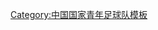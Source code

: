 {{National squad
  | name      = 2014年亚洲青年足球锦标赛中国参赛名单
  | bg        = white
  | fg        = red
  | bordercolor = red
  | country   = 中国
  | team link = 中国国家青年足球队
  | comp      = 2014年亞洲青年足球錦標賽
  | comp link = 2014年亞足聯U19青年錦標賽
  | p1        = [[周煜辰]]
  | p2        = [[符云龙]]
  | p3        = [[刘军帅]]
  | p4        = [[黄嘉俊 (足球运动员)|黄嘉俊]]
  | p5        = [[高准翼]]
  | p6        = [[晏紫豪]]
  | p7        = [[韦世豪]]
  | p8        = [[程进]]
  | p9        = [[向柏旭]]
  | p10       = [[张修维]]
  | p11       = [[唐诗 (足球运动员)|唐诗]]
  | p12       = [[魏敬宗]]
  | p13       = [[吕品]]
  | p14       = [[姚均晟]]
  | p15       = [[明天 (足球运动员)|明天]]
  | p16       = [[桂宏]]
  | p17       = [[向汉天]]
  | p18       = [[陈科睿]]
  | p19       = [[龙威 (足球运动员)|龙威]]
  | p20       = [[陈哲超]]
  | p21       = [[陈泽鹏]]
  | p22       = [[贾鑫尧]]
  | p23       = [[赵天赐]]
  | coach     = [[郑雄 (足球教练)|郑雄]]
}}<noinclude>
[[Category:中国国家青年足球队模板]]
</noinclude>